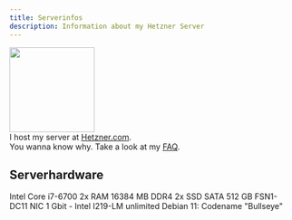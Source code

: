 ```yaml
---
title: Serverinfos
description: Information about my Hetzner Server
---
```



[<img src="https://www.hetzner.com/_resources/themes/hetzner/images/logo/hetzner-logo.svg?m=1713188202" width="150px" hight="auto"></img>](https://hetzner.com)<br/>
I host my server at [Hetzner.com](https://hetzner.com).<br/>
You wanna know why. Take a look at my [FAQ](../2-faq).<br/>

## Serverhardware
<CardGrid stagger>
    <Card title="CPU" icon="seti:hex">
        Intel Core i7-6700
    </Card>
    <Card title="RAM" icon="seti:hex">
        2x RAM 16384 MB DDR4
    </Card>
    <Card title="Drives" icon="seti:hex">
        2x SSD SATA 512 GB
    </Card>
    <Card title="Location" icon="seti:hex">
        FSN1-DC11
    </Card>
    <Card title="Networkcard" icon="seti:hex">
        NIC 1 Gbit - Intel I219-LM
    </Card>
    <Card title="Traffic" icon="seti:hex">
        unlimited
    </Card>
    <Card title="Operating system" icon="seti:hex">
    Debian 11: Codename "Bullseye"
    </Card>
</CardGrid>
